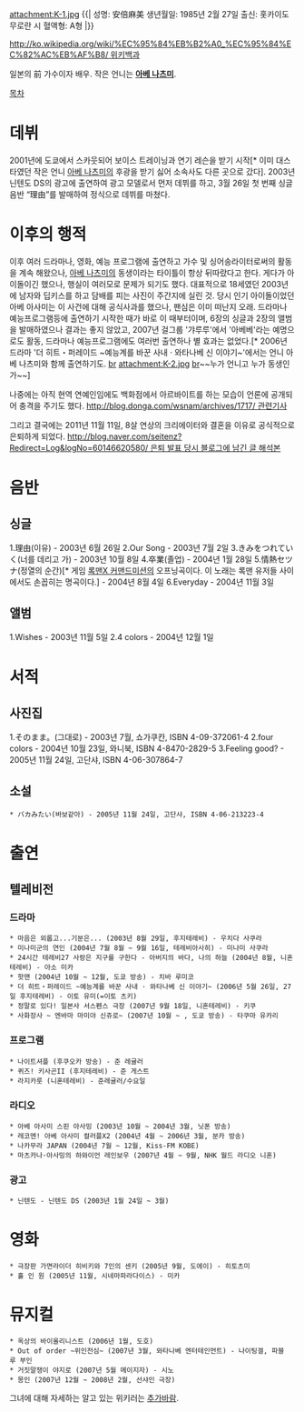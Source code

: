 attachment:K-1.jpg
{{|
성명: 安倍麻美
생년월일: 1985년 2월 27일
출신: 홋카이도 무로란 시
혈액형: A형
|}}

[[http://ko.wikipedia.org/wiki/%EC%95%84%EB%B2%A0_%EC%95%84%EC%82%AC%EB%AF%B8/ 위키백과]]


일본의 前 가수이자 배우. 작은 언니는 '''[[아베 나츠미]]'''.

[[목차]]

= 데뷔 =
2001년에 도쿄에서 스카웃되어 보이스 트레이닝과 연기 레슨을 받기 시작[* 이미 대스타였던 작은 언니 [[아베 나츠미]]의 후광을 받기 싫어 소속사도 다른 곳으로 갔다].  2003년 닌텐도 DS의 광고에 출연하여 광고 모델로서 먼저 데뷔를 하고, 3월 26일 첫 번째 싱글 음반 “理由”를 발매하여 정식으로 데뷔를 마쳤다. 

= 이후의 행적 =
이후 여러 드라마나, 영화, 예능 프로그램에 출연하고 가수 및 싱어송라이터로써의 활동을 계속 해왔으나, [[아베 나츠미]]의 동생이라는 타이틀이 항상 뒤따랐다고 한다. 게다가 아이돌이긴 했으나, 행실이 여러모로 문제가 되기도 했다. 대표적으로 18세였던 2003년에 남자와 딥키스를 하고 담배를 피는 사진이 주간지에 실린 것. 당시 인기 아이돌이었던 아베 아사미는 이 사건에 대해 공식사과를 했으나, 팬심은 이미 떠난지 오래. 드라마나 예능프로그램등에 출연하기 시작한 때가 바로 이 때부터이며, 6장의 싱글과 2장의 앨범을 발매하였으나 결과는 좋지 않았고, 2007년 걸그룹 '갸루루'에서 '아베베'라는 예명으로도 활동, 드라마나 예능프로그램에도 여러번 출연하나 별 효과는 없었다.[* 2006년 드라마 '더 히트・퍼레이드 ~예능계를 바꾼 사내 · 와타나베 신 이야기~'에서는 언니 아베 나츠미와 함께 출연하기도. [[br]] attachment:K-2.jpg  [[br]]~~누가 언니고 누가 동생인가~~]

나중에는 아직 현역 연예인임에도 백화점에서 아르바이트를 하는 모습이 언론에 공개되어 충격을 주기도 했다. [[http://blog.donga.com/wsnam/archives/1717/ 관련기사]]

그리고 결국에는 2011년 11월 11일, 8살 연상의 크리에이터와 결혼을 이유로 공식적으로 은퇴하게 되었다. [[http://blog.naver.com/seitenz?Redirect=Log&logNo=60146620580/ 은퇴 발표 당시 블로그에 남긴 글 해석본]]

= 음반 =

== 싱글 ==
1.理由(이유) - 2003년 6월 26일
2.Our Song - 2003년 7월 2일
3.きみをつれていく(너를 데리고 가) - 2003년 10월 8일
4.卒業(졸업) - 2004년 1월 28일
5.情熱セツナ(정열의 순간)[* 게임 [[록맨X 커맨드미션]]의 오프닝곡이다. 이 노래는 록맨 유저들 사이에서도 손꼽히는 명곡이다.] - 2004년 8월 4일
6.Everyday - 2004년 11월 3일

== 앨범 ==
1.Wishes - 2003년 11월 5일
2.4 colors - 2004년 12월 1일


= 서적 =

== 사진집 == 
1.そのまま。(그대로) - 2003년 7월, 쇼가쿠칸, ISBN 4-09-372061-4
2.four colors - 2004년 10월 23일, 와니북, ISBN 4-8470-2829-5
3.Feeling good? - 2005년 11월 24일, 고단샤, ISBN 4-06-307864-7

== 소설 ==
 * バカみたい(바보같아) - 2005년 11월 24일, 고단샤, ISBN 4-06-213223-4

= 출연 =

== 텔레비전 ==

=== 드라마 === 
 * 마음은 외롭고...기분은... (2003년 8월 29일, 후지테레비) - 우치다 사쿠라
 * 미나미군의 연인 (2004년 7월 8월 ~ 9월 16일, 테레비아사히) - 미나미 사쿠라
 * 24시간 테레비27 사랑은 지구를 구한다 - 아버지의 바다, 나의 하늘 (2004년 8월, 니혼테레비) - 아소 미카
 * 핫맨 (2004년 10월 ~ 12월, 도쿄 방송) - 치바 루미코
 * 더 히트・퍼레이드 ~예능계를 바꾼 사내 · 와타나베 신 이야기~ (2006년 5월 26일, 27일 후지테레비) - 이토 유미(=이토 츠키)
 * 정말로 있다! 일본사 서스펜스 극장 (2007년 9월 18일, 니혼테레비) - 키쿠
 * 사화장사 ~ 엔바마 마미야 신쥬로~ (2007년 10월 ~ , 도쿄 방송) - 타쿠마 유카리

=== 프로그램 ===
 * 나이트셔플 (후쿠오카 방송) - 준 레귤러
 * 퀴즈! 키사곤II (후지테레비) - 준 게스트
 * 라지카룻 (니혼테레비) - 준레귤러/수요일

=== 라디오 ===
 * 아베 아사미 스핀 아사밍 (2003년 10월 ~ 2004년 3월, 닛폰 방송)
 * 레코멘! 아베 아사미 컬러플X2 (2004년 4월 ~ 2006년 3월, 분카 방송)
 * 나카무라 JAPAN (2004년 7월 ~ 12월, Kiss-FM KOBE)
 * 마츠카나·아사밍의 하와이언 레인보우 (2007년 4월 ~ 9월, NHK 월드 라디오 니혼)



=== 광고 ===
 * 닌텐도 - 닌텐도 DS (2003년 1월 24일 ~ 3월)

= 영화 =
 * 극장판 가면라이더 히비키와 7인의 센키 (2005년 9월, 도에이) - 히토츠미
 * 홀 인 원 (2005년 11월, 시네마파라다이스) - 미카

= 뮤지컬 =
 * 옥상의 바이올리니스트 (2006년 1월, 도호)
 * Out of order ~위인전심~ (2007년 3월, 와타나베 엔터테인먼트) - 나이팅겔, 파블루 부인
 * 거짓말쟁이 야지로 (2007년 5월 메이지자) - 시노
 * 몽인 (2007년 12월 ~ 2008년 2월, 선샤인 극장)






그녀에 대해 자세하는 알고 있는 위키러는 [[추가바람]].











